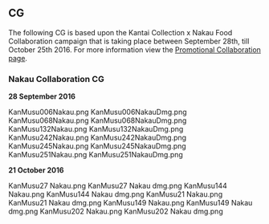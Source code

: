 ==CG==
The following CG is based upon the Kantai Collection x Nakau Food Collaboration campaign that is taking place between September 28th, till October 25th 2016. For more information view the [[Merchandise/Promotional_Collaborations#Nakau_Collaboration|Promotional Collaboration page]].

===Nakau Collaboration CG===
'''28 September 2016'''
<gallery>
KanMusu006Nakau.png
KanMusu006NakauDmg.png
KanMusu068Nakau.png
KanMusu068NakauDmg.png
KanMusu132Nakau.png
KanMusu132NakauDmg.png
KanMusu242Nakau.png
KanMusu242NakauDmg.png
KanMusu245Nakau.png
KanMusu245NakauDmg.png
KanMusu251Nakau.png
KanMusu251NakauDmg.png
</gallery>

'''21 October 2016'''
<gallery>
KanMusu27 Nakau.png
KanMusu27 Nakau dmg.png
KanMusu144 Nakau.png
KanMusu144 Nakau dmg.png
KanMusu21 Nakau.png
KanMusu21 Nakau dmg.png
KanMusu149 Nakau.png
KanMusu149 Nakau dmg.png
KanMusu202 Nakau.png
KanMusu202 Nakau dmg.png
</gallery>

{{Seasonal}}